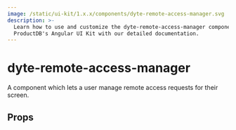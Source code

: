 ```yaml
---
image: /static/ui-kit/1.x.x/components/dyte-remote-access-manager.svg
description: >-
  Learn how to use and customize the dyte-remote-access-manager component in
  ProductDB's Angular UI Kit with our detailed documentation.
---
```


# dyte-remote-access-manager

A component which lets a user manage remote access requests for their screen.

## Props

<PropsTable of="dyte-remote-access-manager" />

<head>
  <title>Angular UI Kit dyte-remote-access-manager</title>
</head>
